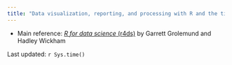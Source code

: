 ```yaml
---
title: "Data visualization, reporting, and processing with R and the tidyverse"
---
```


- Main reference: [*R for data science* (r4ds)](http://r4ds.had.co.nz/) by Garrett Grolemund and Hadley Wickham

Last updated: `r Sys.time()`
